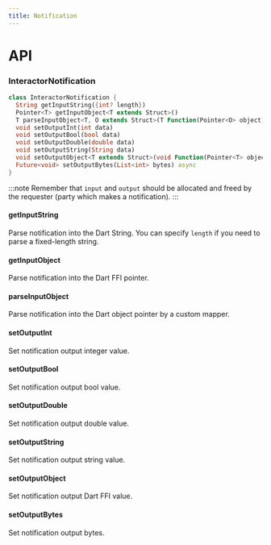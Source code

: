 ```yaml
---
title: Notification
---
```


# API

### InteractorNotification 

```dart title="Declaration"
class InteractorNotification {
  String getInputString({int? length})
  Pointer<T> getInputObject<T extends Struct>()
  T parseInputObject<T, O extends Struct>(T Function(Pointer<O> object) mapper) 
  void setOutputInt(int data)
  void setOutputBool(bool data)
  void setOutputDouble(double data)
  void setOutputString(String data)
  void setOutputObject<T extends Struct>(void Function(Pointer<T> object) configurator)
  Future<void> setOutputBytes(List<int> bytes) async
}
```

:::note
Remember that `input` and `output` should be allocated and freed by the requester (party which makes a notification).
:::

#### getInputString
Parse notification into the Dart String. You can specify `length` if you need to parse a fixed-length string.

#### getInputObject
Parse notification into the Dart FFI pointer.

#### parseInputObject
Parse notification into the Dart object pointer by a custom mapper.

#### setOutputInt
Set notification output integer value.

#### setOutputBool
Set notification output bool value.

#### setOutputDouble
Set notification output double value.

#### setOutputString
Set notification output string value.

#### setOutputObject
Set notification output Dart FFI value.

#### setOutputBytes
Set notification output bytes.